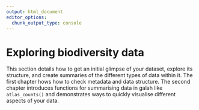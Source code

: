 ```yaml
---
output: html_document
editor_options: 
  chunk_output_type: console
---
```


# Exploring biodiversity data

This section details how to get an initial glimpse of your dataset, explore its structure, and create summaries of the different types of data within it. The first chapter hows how to check metadata and data structure. The second chapter introduces functions for summarising data in galah like `atlas_counts()` and demonstrates ways to quickly visualise different aspects of your data.


<!-- I think a nice visualisation should go here. One that is artsy but still relates to data summaries -->
